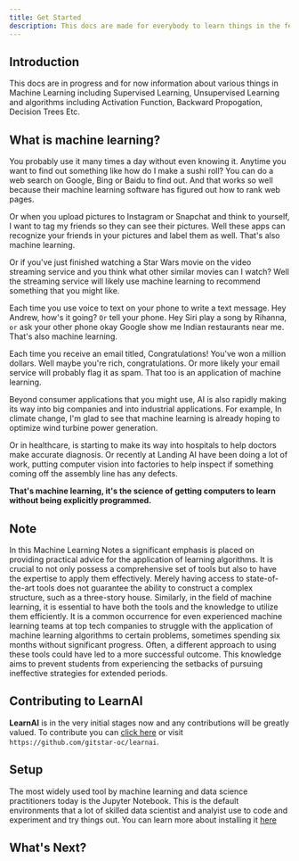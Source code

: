 ```yaml
---
title: Get Started
description: This docs are made for everybody to learn things in the feild of Artificial Intelligence, Machine Learning , Deep Learning, Speech Recognition etc. 
---
```


## Introduction

This docs are in progress and for now information about various things in Machine Learning including Supervised Learning, Unsupervised Learning and algorithms including Activation Function, Backward Propogation, Decision Trees Etc.

## What is machine learning? 
You probably use it many times a day without even knowing it. Anytime you want to find out something like how do I make a sushi roll? You can do a web search on Google, Bing or Baidu to find out. And that works so well because their machine learning software has figured out how to rank web pages. 

Or when you upload pictures to Instagram or Snapchat and think to yourself, I want to tag my friends so they can see their pictures. Well these apps can recognize your friends in your pictures and label them as well. That's also machine learning. 

Or if you've just finished watching a Star Wars movie on the video streaming service and you think what other similar movies can I watch? Well the streaming service will likely use machine learning to recommend something that you might like. 

Each time you use voice to text on your phone to write a text message. 
Hey Andrew, how's it going?  `Or` tell your phone. Hey Siri play a song by Rihanna, `or` ask your other phone okay Google show me Indian restaurants near me.
That's also machine learning.

Each time you receive an email titled, Congratulations! You've won a million dollars. Well maybe you're rich, congratulations. Or more likely your email service will probably flag it as spam. That too is an application of machine learning. 

Beyond consumer applications that you might use, AI is also rapidly making its way into big companies and into industrial applications. For example, In climate change, I'm glad to see that machine learning is already hoping to optimize wind turbine power generation. 

Or in healthcare, is starting to make its way into hospitals to help doctors make accurate diagnosis. Or recently at Landing AI have been doing a lot of work, putting computer vision into factories to help inspect if something coming off the assembly line has any defects. 

**That's machine learning, it's the science of getting computers to learn without being explicitly programmed.**

## Note

In this Machine Learning Notes a significant emphasis is placed on providing practical advice for the application of learning algorithms. It is crucial to not only possess a comprehensive set of tools but also to have the expertise to apply them effectively. Merely having access to state-of-the-art tools does not guarantee the ability to construct a complex structure, such as a three-story house. Similarly, in the field of machine learning, it is essential to have both the tools and the knowledge to utilize them efficiently. It is a common occurrence for even experienced machine learning teams at top tech companies to struggle with the application of machine learning algorithms to certain problems, sometimes spending six months without significant progress. Often, a different approach to using these tools could have led to a more successful outcome. This knowledge aims to prevent students from experiencing the setbacks of pursuing ineffective strategies for extended periods.


## Contributing to LearnAI

**LearnAI** is in the very initial stages now and any contributions will be greatly valued. To contribute you can [click here](https://github.com/gitstar-oc/learnai) or visit `https://github.com/gitstar-oc/learnai`. 

## Setup 

The most widely used tool by machine learning and data science practitioners today is the Jupyter Notebook. This is the default environments that a lot of skilled data scientist and analyist use to code and experiment and try things out. You can learn more about installing it [here](/docs/jupyter-notebook)


## What's Next? 
<Cards>
  <Card title="Start Learning about Machine Learning" href="/docs/introduction-to-machine-learning" />
  <Card title="Installing Jupyter Notebook" href="/docs/jupyter-notebook" />
</Cards>
